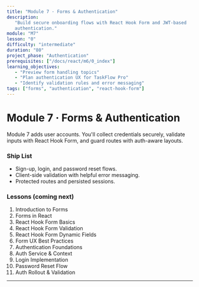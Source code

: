 ```yaml
---
title: "Module 7 · Forms & Authentication"
description:
   "Build secure onboarding flows with React Hook Form and JWT-based
   authentication."
module: "M7"
lesson: "0"
difficulty: "intermediate"
duration: "80"
project_phase: "Authentication"
prerequisites: ["/docs/react/m6/0_index"]
learning_objectives:
   - "Preview form handling topics"
   - "Plan authentication UX for TaskFlow Pro"
   - "Identify validation rules and error messaging"
tags: ["forms", "authentication", "react-hook-form"]
---
```


# Module 7 · Forms & Authentication

Module 7 adds user accounts. You'll collect credentials securely, validate
inputs with React Hook Form, and guard routes with auth-aware layouts.

### Ship List

-  Sign-up, login, and password reset flows.
-  Client-side validation with helpful error messaging.
-  Protected routes and persisted sessions.

### Lessons (coming next)

1. Introduction to Forms
2. Forms in React
3. React Hook Form Basics
4. React Hook Form Validation
5. React Hook Form Dynamic Fields
6. Form UX Best Practices
7. Authentication Foundations
8. Auth Service & Context
9. Login Implementation
10.   Password Reset Flow
11.   Auth Rollout & Validation

---

